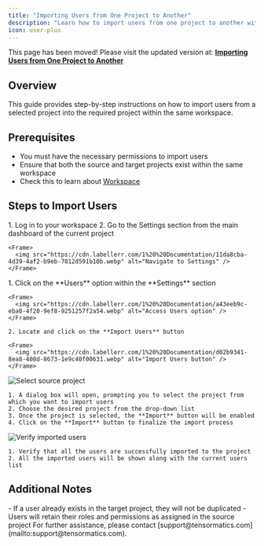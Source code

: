 ```yaml
---
title: "Importing Users from One Project to Another"
description: "Learn how to import users from one project to another within the same workspace in Labellerr."
icon: user-plus
---
```


<Warning>This page has been moved! Please visit the updated version at: **[Importing Users from One Project to Another](/tutorials/importing-users)**</Warning>

## Overview

This guide provides step-by-step instructions on how to import users from a selected project into the required project within the same workspace.

## Prerequisites

- You must have the necessary permissions to import users
- Ensure that both the source and target projects exist within the same workspace
- Check this to learn about [Workspace](/tutorials/workspace)

## Steps to Import Users

<Steps>
  <Step title="Navigate to the Settings section">
    1. Log in to your workspace
    2. Go to the Settings section from the main dashboard of the current project

    <Frame>
      <img src="https://cdn.labellerr.com/1%20%20Documentation/11da8cba-4d39-4af2-b9eb-7812d591b10b.webp" alt="Navigate to Settings" />
    </Frame>
  </Step>

  <Step title="Access the Users option">
    1. Click on the **Users** option within the **Settings** section

    <Frame>
      <img src="https://cdn.labellerr.com/1%20%20Documentation/a43eeb9c-eba0-4f20-9ef8-9251257f2a54.webp" alt="Access Users option" />
    </Frame>

    2. Locate and click on the **Import Users** button

    <Frame>
      <img src="https://cdn.labellerr.com/1%20%20Documentation/d02b9341-8ea8-408d-8673-1e9c40f00631.webp" alt="Import Users button" />
    </Frame>
  </Step>

  <Step title="Select the Source project">
    <Frame>
      <img src="https://cdn.labellerr.com/1%20%20Documentation/b5cd24ed-5323-47dd-9176-7e6ad179ba7a.webp" alt="Select source project" />
    </Frame>

    1. A dialog box will open, prompting you to select the project from which you want to import users
    2. Choose the desired project from the drop-down list
    3. Once the project is selected, the **Import** button will be enabled
    4. Click on the **Import** button to finalize the import process
  </Step>

  <Step title="Verification">
    <Frame>
      <img src="https://cdn.labellerr.com/1%20%20Documentation/3f4c4d22-c72e-44f0-a9d1-3678766a8241.webp" alt="Verify imported users" />
    </Frame>

    1. Verify that all the users are successfully imported to the project
    2. All the imported users will be shown along with the current users list
  </Step>
</Steps>

## Additional Notes

<Info>
- If a user already exists in the target project, they will not be duplicated
- Users will retain their roles and permissions as assigned in the source project
</Info>

<Note>
For further assistance, please contact [support@tensormatics.com](mailto:support@tensormatics.com).
</Note>
